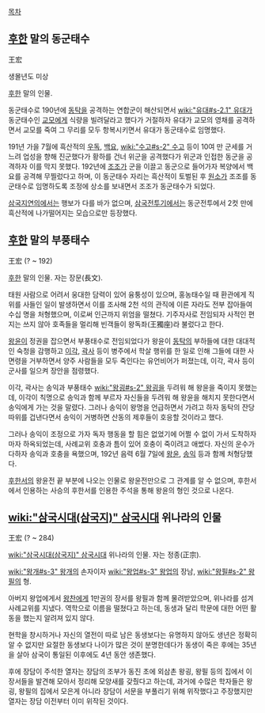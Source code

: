 [[목차]]
== [[후한]] 말의 동군태수 ==
王宏

생몰년도 미상

[[후한]] 말의 인물.

동군태수로 190년에 [[동탁]]을 공격하는 연합군이 해산되면서 [[wiki:"유대#s-2.1" 유대]]가 동군태수인 [[교모]]에게 식량을 빌려달라고 했다가 거절하자 유대가 교모의 영채를 공격하면서 교모를 죽여 그 무리를 모두 항복시키면서 유대가 동군태수로 임명했다.

191년 가을 7월에 흑산적의 [[우독]], [[백요]], [[wiki:"수고#s-2" 수고]] 등이 10여 만 군세를 거느려 업성을 향해 진군했다가 황하를 건너 위군을 공격했다가 위군과 인접한 동군을 공격하자 이를 막지 못했다. 192년에 [[조조]]가 군을 이끌고 동군으로 들어가자 복양에서 백요를 공격해 무찔렀다고 하며, 이 동군태수 자리는 흑산적이 토벌된 후 [[원소]]가 조조를 동군태수로 임명하도록 조정에 상소를 보내면서 조조가 동군태수가 되었다.

[[삼국지연의]]에서는 행보가 다를 바가 없으며, [[삼국전투기]]에서는 동군전투에서 2컷 만에 흑산적에 나가떨어지는 모습으로만 등장했다.

== [[후한]] 말의 부풍태수 ==
王宏
(? ~ 192)

[[후한]] 말의 인물. 자는 장문(長文).

태원 사람으로 어려서 웅대한 담력이 있어 융퉁성이 있으며, 홍농태수일 때 환관에게 직위를 사들인 일이 발생하면서 이를 조사해 2천 석의 관직에 이른 자라도 전부 잡아들여 수십 명을 처형했으며, 이로써 인근까지 위엄을 떨쳤다. 기주자사로 전임되자 사적인 편지는 쓰지 않아 호족들을 멀리해 빈객들이 왕독좌(王獨座)라 불렀다고 한다.

[[왕윤]]이 정권을 잡으면서 부풍태수로 전임되었다가 왕윤이 [[동탁]]의 부하들에 대한 대대적인 숙청을 감행하고 [[이각]], [[곽사]] 등이 병주에서 학살 행위를 한 일로 인해 그들에 대한 사면령을 거부하면서 양주 사람들을 모두 죽인다는 유언비어가 퍼졌는데, 이각, 곽사 등이 군사를 일으켜 장안을 점령했다.

이각, 곽사는 송익과 부풍태수 [[wiki:"왕굉#s-2" 왕굉]]을 두려워 해 왕윤을 죽이지 못했는데, 이각이 칙명으로 송익과 함께 부르자 자신들을 두려워 해 왕윤을 해치지 못한다면서 송익에게 가는 것을 말렸다. 그러나 송익이 왕명을 언급하면서 가려고 하자 동탁의 잔당 따위를 겁낸다면서 송익이 거병하면 산동의 제후들이 호응할 것이라고 했다.

그러나 송익이 조정으로 가자 독자 행동을 할 힘은 없었기에 어쩔 수 없이 가서 도착하자마자 하옥되었는데, 사례교위 호충과 틈이 있어 호충이 죽이려고 애썼다. 자신의 운수가 다하자 송익과 호충을 욕했으며, 192년 음력 6월 7일에 [[왕윤]], [[송익]] 등과 함께 처형당했다.

[[후한서]]의 왕윤전 끝 부분에 나오는 인물로 왕윤전만으로 그 관계를 알 수 없으며, 후한서에서 인용하는 사승의 후한서를 인용한 주석을 통해 왕윤의 형인 것으로 나온다.

== [[wiki:"삼국시대(삼국지)" 삼국시대]] 위나라의 인물 ==
王宏
(? ~ 284)

[[wiki:"삼국시대(삼국지)" 삼국시대]] 위나라의 인물. 자는 정종(正宗).

[[wiki:"왕개#s-3" 왕개]]의 손자이자 [[wiki:"왕업#s-3" 왕업]]의 장남, [[wiki:"왕필#s-2" 왕필]]의 형.

아버지 왕업에게서 [[왕찬]]에게 1만권의 장서를 왕필과 함께 물려받았으며, 위나라를 섬겨 사례교위를 지냈다. 역학으로 이름을 떨쳤다고 하는데, 동생과 달리 학문에 대한 어떤 활동을 했는지 알려져 있지 않다.

현학을 창시하거나 자신의 열전이 따로 남은 동생보다는 유명하지 않아도 생년은 정확히 알 수 없지만 요절한 동생보다 나이가 많은 것이 분명한데다가 동생이 죽은 후에는 35년을 살아 삼국이 통일된 이후에도 4년 동안 생존했다.

후에 장담이 주석한 열자는 장담의 조부가 동진 초에 외삼촌 왕굉, 왕필 등의 집에서 이 장서들을 발견해 모아서 정리해 모양새를 갖췄다고 하는데, 과거에 수많은 학자들은 왕굉, 왕필의 집에서 모은게 아니라 장담이 서문을 부풀리기 위해 위작했다고 주장했지만 열자는 장담 이전부터 이미 위작된 것이다.
